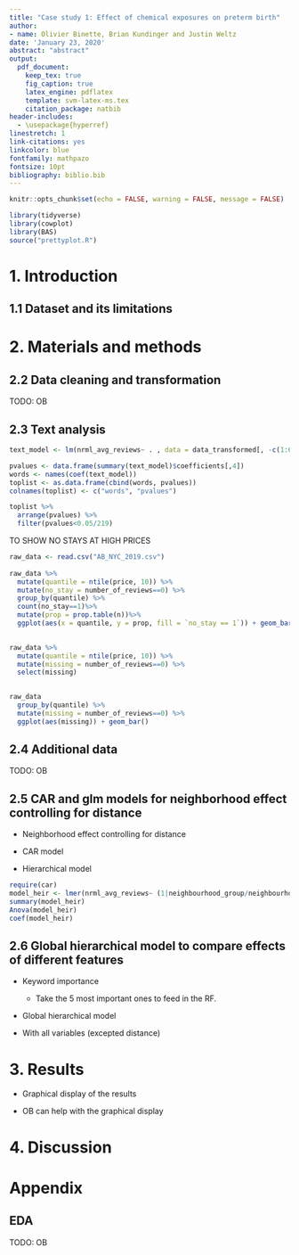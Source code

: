 ```yaml
---
title: "Case study 1: Effect of chemical exposures on preterm birth"
author: 
- name: Olivier Binette, Brian Kundinger and Justin Weltz
date: 'January 23, 2020'
abstract: "abstract"
output: 
  pdf_document:
    keep_tex: true
    fig_caption: true
    latex_engine: pdflatex
    template: svm-latex-ms.tex
    citation_package: natbib
header-includes:
  - \usepackage{hyperref}
linestretch: 1
link-citations: yes
linkcolor: blue
fontfamily: mathpazo
fontsize: 10pt
bibliography: biblio.bib
---
```


```r
knitr::opts_chunk$set(echo = FALSE, warning = FALSE, message = FALSE)

library(tidyverse)
library(cowplot)
library(BAS)
source("prettyplot.R")
```

# 1. Introduction


## 1.1 Dataset and its limitations



# 2. Materials and methods

## 2.2 Data cleaning and transformation

TODO: OB

## 2.3 Text analysis
```r

text_model <- lm(nrml_avg_reviews~ . , data = data_transformed[, -c(1:6, 7:18, 20:21)])

pvalues <- data.frame(summary(text_model)$coefficients[,4])
words <- names(coef(text_model))
toplist <- as.data.frame(cbind(words, pvalues))
colnames(toplist) <- c("words", "pvalues")

toplist %>% 
  arrange(pvalues) %>% 
  filter(pvalues<0.05/219)
```

TO SHOW NO STAYS AT HIGH PRICES
```r
raw_data <- read.csv("AB_NYC_2019.csv")
  
raw_data %>%
  mutate(quantile = ntile(price, 10)) %>%
  mutate(no_stay = number_of_reviews==0) %>% 
  group_by(quantile) %>%
  count(no_stay==1)%>% 
  mutate(prop = prop.table(n))%>% 
  ggplot(aes(x = quantile, y = prop, fill = `no_stay == 1`)) + geom_bar(stat = 'identity', position = 'dodge', alpha = 2/3) + geom_hline(yintercept = mean(raw_data$number_of_reviews == 0))
  

raw_data %>%
  mutate(quantile = ntile(price, 10)) %>%
  mutate(missing = number_of_reviews==0) %>% 
  select(missing)
  

raw_data 
  group_by(quantile) %>%
  mutate(missing = number_of_reviews==0) %>% 
  ggplot(aes(missing)) + geom_bar()
```


## 2.4 Additional data

TODO: OB

## 2.5 CAR and glm models for neighborhood effect controlling for distance

- Neighborhood effect controlling for distance

- CAR model

- Hierarchical model
```r
require(car)
model_heir <- lmer(nrml_avg_reviews~ (1|neighbourhood_group/neighbourhood)+price +dist_to_subway, data = data_transformed)
summary(model_heir)
Anova(model_heir)
coef(model_heir)

```

## 2.6 Global hierarchical model to compare effects of different features

- Keyword importance
    - Take the 5 most important ones to feed in the RF.

- Global hierarchical model

- With all variables (excepted distance)


# 3. Results

- Graphical display of the results

- OB can help with the graphical display


# 4. Discussion


# Appendix

## EDA
TODO: OB

